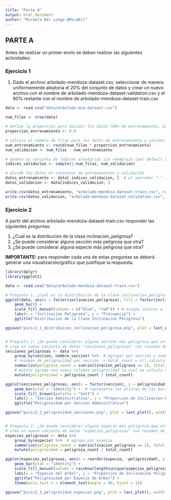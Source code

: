 ```yaml
---
title: "Parte A"
output: html_document
author: "Micaela Del Longo @MicaKil"
---
```


## PARTE A
Antes de realizar un primer envío se deben realizar las siguientes actividades:

### Ejercicio 1

1. Dado el archivo arbolado-mendoza-dataset.csv, seleccionar de manera uniformemente aleatoria el 20% del conjunto de datos y crear un nuevo archivo con el nombre de arbolado-mendoza-dataset-validation.csv y el 80% restante con el nombre de arbolado-mendoza-dataset-train.csv

```r
data <- read.csv("data/arbolado-mza-dataset.csv")

num_filas <- nrow(data)

# define la proporción para dividir los datos (80% de entrenamiento, 20% de validación)
proporcion_entrenamiento <- 0.8

# calcula el número de filas para los datos de entrenamiento y validación
num_entrenamiento <- round(num_filas * proporcion_entrenamiento)
num_validacion <- num_filas - num_entrenamiento

# genera un conjunto de índices aleatorios sin reemplazo (por default replace=FALSE) para las filas de validación
indices_validacion <- sample(1:num_filas, num_validacion)

# divide los datos en conjuntos de entrenamiento y validación
datos_entrenamiento <- data[-indices_validacion, ]  # el operador "-" indica que se excluyen los índices de validación
datos_validacion <- data[indices_validacion, ]

write.csv(datos_entrenamiento, "arbolado-mendoza-dataset-train.csv", row.names = FALSE)
write.csv(datos_validacion, "arbolado-mendoza-dataset-validation.csv", row.names = FALSE)
```

### Ejercicio 2
A partir del archivo arbolado-mendoza-dataset-train.csv responder las siguientes preguntas:

1. ¿Cuál es la distribución de la clase inclinacion_peligrosa?
2. ¿Se puede considerar alguna sección más peligrosa que otra?
3. ¿Se puede considerar alguna especie más peligrosa que otra?

**IMPORTANTE:** para responder cada una de estas preguntas se deberá generar una visualización/gráfico que justifique la
respuesta.

```r
library(dplyr)
library(ggplot2)

data <- read.csv("data/arbolado-mendoza-dataset-train.csv")

# Pregunta 1: ¿Cuál es la distribución de la clase inclinacion_peligrosa?
ggplot(data, aes(x = factor(inclinacion_peligrosa), fill = factor(inclinacion_peligrosa))) +
    geom_bar() +
    scale_fill_manual(values = c("blue", "red")) + # asigna colores a las barras
    labs(x = "Inclinacion Peligrosa", y = "Frecuencia") +
    ggtitle("Distribucion de la Clase Inclinacion Peligrosa")

ggsave("pics/2_1_distribucion_inclinacion_peligrosa.png", plot = last_plot(), width = 6, height = 4)


# Pregunta 2: ¿Se puede considerar alguna sección más peligrosa que otra?
# crea un nuevo conjunto de datos "secciones_peligrosas" con resumen de peligrosidad por sección
secciones_peligrosas <- data %>%
    group_by(seccion, nombre_seccion) %>%  # agrupar por sección y nombre de sección
    # resumen de peligrosidad por sección -> total_count = n() calcula el número total de filas en cada grupo
    summarize(peligrosa_count = sum(inclinacion_peligrosa == 1), total_count = n()) %>%
    # mutate agrega una nueva columna peligrosidad la cual se calcula dividiendo peligrosa_count entre total_count
    mutate(peligrosidad = peligrosa_count / total_count)

ggplot(secciones_peligrosas, aes(x = factor(seccion), y = peligrosidad, fill = factor(seccion))) +
    geom_bar(stat = "identity") +  # representa las alturas de las barras tal como se proporcionan en los datos
    scale_fill_brewer(palette = "Set3") +
    labs(x = "Seccion Administrativa", y = "Proporcion de Inclinacion Peligrosa") +
    ggtitle("Peligrosidad por Seccion Administrativa")

ggsave("pics/2_2_peligrosidad_secciones.png", plot = last_plot(), width = 8, height = 6)


# Pregunta 3: ¿Se puede considerar alguna especie más peligrosa que otra?
# crea un nuevo conjunto de datos "especies_peligrosas" con resumen de peligrosidad por especie
especies_peligrosas <- data %>%
    group_by(especie) %>%  # agrupa por especie
    summarize(peligrosa_count = sum(inclinacion_peligrosa == 1), total_count = n()) %>%
    mutate(peligrosidad = peligrosa_count / total_count)

ggplot(especies_peligrosas, aes(x = reorder(especie, -peligrosidad), y = peligrosidad, fill = reorder(especie, -peligrosidad))) +
    geom_bar(stat = "identity") +
    scale_fill_manual(values = rainbow(length(unique(especies_peligrosas$especie)))) + # Colores aleatorios
    labs(x = "Especie del Arbol", y = "Proporcion de Inclinacion Peligrosa") +
    ggtitle("Peligrosidad por Especie de Arbol") +
    theme(axis.text.x = element_text(angle = 90, hjust = 1))

ggsave("pics/2_3_peligrosidad_especies.png", plot = last_plot(), width = 8, height = 6)

```
